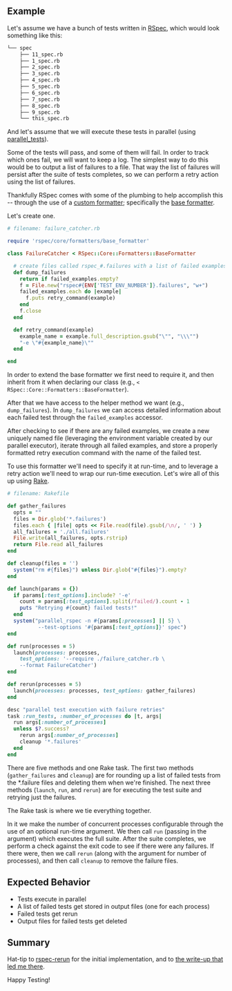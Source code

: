 ## Example

Let's assume we have a bunch of tests written in [RSpec](http://rspec.info/), which would look something like this:

```sh
└── spec
    ├── 11_spec.rb
    ├── 1_spec.rb
    ├── 2_spec.rb
    ├── 3_spec.rb
    ├── 4_spec.rb
    ├── 5_spec.rb
    ├── 6_spec.rb
    ├── 7_spec.rb
    ├── 8_spec.rb
    ├── 9_spec.rb
    └── this_spec.rb
```

And let's assume that we will execute these tests in parallel (using [parallel_tests](https://github.com/grosser/parallel_tests)).

Some of the tests will pass, and some of them will fail. In order to track which ones fail, we will want to keep a 
log. The simplest way to do this would be to output a list of failures to a file. That way the list of failures will 
persist after the suite of tests completes, so we can perform a retry action using the list of failures.

Thankfully RSpec comes with some of the plumbing to help accomplish this -- through the use of a 
[custom formatter](https://github.com/dchelimsky/rspec/wiki/Custom-Formatters); specifically the [base formatter](http://rubydoc.info/gems/rspec-core/2.6.4/RSpec/Core/Formatters/BaseFormatter).

Let's create one.

```ruby
# filename: failure_catcher.rb

require 'rspec/core/formatters/base_formatter'

class FailureCatcher < RSpec::Core::Formatters::BaseFormatter

  # create files called rspec_#.failures with a list of failed examples
  def dump_failures
    return if failed_examples.empty?
    f = File.new("rspec#{ENV['TEST_ENV_NUMBER']}.failures", "w+")
    failed_examples.each do |example|
      f.puts retry_command(example)
    end
    f.close
  end

  def retry_command(example)
    example_name = example.full_description.gsub("\"", "\\\"")
    "-e \"#{example_name}\""
  end

end
```

In order to extend the base formatter we first need to require it, and then inherit from it when declaring our 
class (e.g., `< RSpec::Core::Formatters::BaseFormatter`).

After that we have access to the helper method we want (e.g., `dump_failures`). In `dump_failures` we can access 
detailed information about each failed test through the `failed_examples` accessor.

After checking to see if there are any failed examples, we create a new uniquely named file (leveraging the 
environment variable created by our parallel executor), iterate through all failed examples, and store a 
properly formatted retry execution command with the name of the failed test.

To use this formatter we'll need to specify it at run-time, and to leverage a retry action we'll need to wrap our 
run-time execution. Let's wire all of this up using [Rake](https://github.com/jimweirich/rake).

```ruby
# filename: Rakefile

def gather_failures
  opts = ""
  files = Dir.glob('*.failures')
  files.each { |file| opts << File.read(file).gsub(/\n/, ' ') }
  all_failures = './all.failures'
  File.write(all_failures, opts.rstrip)
  return File.read all_failures
end

def cleanup(files = '')
  system("rm #{files}") unless Dir.glob("#{files}").empty?
end

def launch(params = {})
  if params[:test_options].include? '-e'
    count = params[:test_options].split(/failed/).count - 1
    puts "Retrying #{count} failed tests!"
  end
  system("parallel_rspec -n #{params[:processes] || 5} \
          --test-options '#{params[:test_options]}' spec")
end

def run(processes = 5)
  launch(processes: processes,
    test_options: '--require ./failure_catcher.rb \
    --format FailureCatcher')
end

def rerun(processes = 5)
  launch(processes: processes, test_options: gather_failures)
end

desc "parallel test execution with failure retries"
task :run_tests, :number_of_processes do |t, args|
  run args[:number_of_processes]
  unless $?.success?
    rerun args[:number_of_processes]
    cleanup '*.failures'
  end
end
```

There are five methods and one Rake task. The first two methods (`gather_failures` and `cleanup`) are for rounding 
up a list of failed tests from the *.failure files and deleting them when we're finished. The next three methods 
(`launch`, `run`, and `rerun`) are for executing the test suite and retrying just the failures.

The Rake task is where we tie everything together.

In it we make the number of concurrent processes configurable through the use of an optional run-time argument. 
We then call `run` (passing in the argument) which executes the full suite. After the suite completes, 
we perform a check against the exit code to see if there were any failures. If there were, then we call 
`rerun` (along with the argument for number of processes),  and then call `cleanup` to remove the failure files.


## Expected Behavior

+ Tests execute in parallel
+ A list of failed tests get stored in output files (one for each process)
+ Failed tests get rerun
+ Output files for failed tests get deleted

## Summary

Hat-tip to [rspec-rerun](https://github.com/dblock/rspec-rerun) for the initial implementation, and to [the write-up that led me there](http://artsy.github.io/blog/2012/05/15/how-to-organize-over-3000-rspec-specs-and-retry-test-failures/).

Happy Testing!
